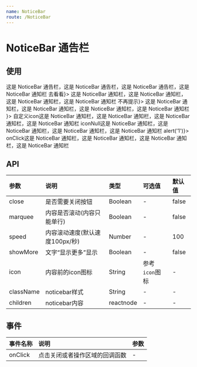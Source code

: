 ```yaml
---
name: NoticeBar
route: /NoticeBar
---
```



# NoticeBar 通告栏

## 使用
<Playground>
  <NoticeBar>
    这是 NoticeBar 通告栏，这是 NoticeBar 通告栏，这是 NoticeBar 通告栏，这是 NoticeBar 通知栏
  </NoticeBar>
  <WhiteSpace size="lg" />
  <NoticeBar mode="link" action={<span>去看看</span>}>
    这是 NoticeBar 通知栏，这是 NoticeBar 通知栏，这是 NoticeBar 通知栏，这是 NoticeBar 通知栏
  </NoticeBar>
  <WhiteSpace size="lg" />
  <NoticeBar mode="closable" action={<span style={{ color: '#a1a1a1' }}>不再提示</span>}>
    这是 NoticeBar 通知栏，这是 NoticeBar 通知栏，这是 NoticeBar 通知栏，这是 NoticeBar 通知栏
  </NoticeBar>
  <WhiteSpace size="lg" />
  <NoticeBar mode="closable" icon={ <Icon kind="clock" size="mini" />}>
    自定义icon这是 NoticeBar 通知栏，这是 NoticeBar 通知栏，这是 NoticeBar 通知栏，这是 NoticeBar 通知栏
  </NoticeBar>
  <WhiteSpace size="lg" />
  <NoticeBar mode="closable" icon={null}>
    iconNull这是 NoticeBar 通知栏，这是 NoticeBar 通知栏，这是 NoticeBar 通知栏，这是 NoticeBar 通知栏
  </NoticeBar>
  <WhiteSpace size="lg" />
  <NoticeBar mode="link" onClick={() => alert('1')}>
    onClick这是 NoticeBar 通知栏，这是 NoticeBar 通知栏，这是 NoticeBar 通知栏，这是 NoticeBar 通知栏
  </NoticeBar>
</Playground>

## API
| 参数 | 说明 | 类型 | 可选值 | 默认值 |
| :--- | :--- | :--- | :--- | :--- |
| close | 是否需要关闭按钮 | Boolean | - | false | 
| marquee | 内容是否滚动(内容只能单行) | Boolean | - | false |
| speed | 内容滚动速度(默认速度100px/秒) | Number | - | 100 |
| showMore | 文字“显示更多”显示 | Boolean | - | false |
| icon | 内容前的icon图标 | String | 参考`icon`图标 | - |
| className | noticebar样式 | String | - | - |
| children | noticebar内容 | reactnode | - | - |


## 事件
| 事件名称 | 说明 | 参数 |
|  :---   | :--- | :--- |
| onClick | 点击关闭或者操作区域的回调函数 | - |
